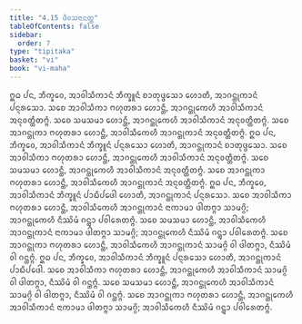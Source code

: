 ```yaml
---
title: "4.15 ᨴᩥᩅᩈᨶᩣᨶᨲ᩠ᨲ"
tableOfContents: false
sidebar:
  order: 7
type: "tipitaka"
basket: "vi"
book: "vi-maha"
---
```



<DynamicBreadcrumb />

<Division number="228" book="vi-maha">

<Paragraph number="1049" book="vi-maha">
ᩍᨵ ᨸᨶ, ᨽᩥᨠ᩠ᨡᩅᩮ, ᩋᩣᩅᩤᩈᩥᨠᩣᨶᩴ ᨽᩥᨠ᩠ᨡᩪᨶᩴ ᨧᩣᨲᩩᨴ᩠ᨴᩈᩮᩣ ᩉᩮᩣᨲᩥ, ᩋᩣᨣᨶ᩠ᨲᩩᨠᩣᨶᩴ ᨸᨶ᩠ᨶᩁᩈᩮᩣ. ᩈᨧᩮ ᩋᩣᩅᩤᩈᩥᨠᩣ ᨻᩉᩩᨲᩁᩣ ᩉᩮᩣᨶ᩠ᨲᩥ, ᩋᩣᨣᨶ᩠ᨲᩩᨠᩮᩉᩥ ᩋᩣᩅᩤᩈᩥᨠᩣᨶᩴ ᩋᨶᩩᩅᨲ᩠ᨲᩥᨲᨻ᩠ᨻᩴ. ᩈᨧᩮ ᩈᨾᩈᨾᩣ ᩉᩮᩣᨶ᩠ᨲᩥ, ᩋᩣᨣᨶ᩠ᨲᩩᨠᩮᩉᩥ ᩋᩣᩅᩤᩈᩥᨠᩣᨶᩴ ᩋᨶᩩᩅᨲ᩠ᨲᩥᨲᨻ᩠ᨻᩴ. ᩈᨧᩮ ᩋᩣᨣᨶ᩠ᨲᩩᨠᩣ ᨻᩉᩩᨲᩁᩣ ᩉᩮᩣᨶ᩠ᨲᩥ, ᩋᩣᩅᩤᩈᩥᨠᩮᩉᩥ ᩋᩣᨣᨶ᩠ᨲᩩᨠᩣᨶᩴ ᩋᨶᩩᩅᨲ᩠ᨲᩥᨲᨻ᩠ᨻᩴ.
</Paragraph>

<Paragraph number="1050" book="vi-maha">
ᩍᨵ ᨸᨶ, ᨽᩥᨠ᩠ᨡᩅᩮ, ᩋᩣᩅᩤᩈᩥᨠᩣᨶᩴ ᨽᩥᨠ᩠ᨡᩪᨶᩴ ᨸᨶ᩠ᨶᩁᩈᩮᩣ ᩉᩮᩣᨲᩥ, ᩋᩣᨣᨶ᩠ᨲᩩᨠᩣᨶᩴ ᨧᩣᨲᩩᨴ᩠ᨴᩈᩮᩣ. ᩈᨧᩮ ᩋᩣᩅᩤᩈᩥᨠᩣ ᨻᩉᩩᨲᩁᩣ ᩉᩮᩣᨶ᩠ᨲᩥ, ᩋᩣᨣᨶ᩠ᨲᩩᨠᩮᩉᩥ ᩋᩣᩅᩤᩈᩥᨠᩣᨶᩴ ᩋᨶᩩᩅᨲ᩠ᨲᩥᨲᨻ᩠ᨻᩴ. ᩈᨧᩮ ᩈᨾᩈᨾᩣ ᩉᩮᩣᨶ᩠ᨲᩥ, ᩋᩣᨣᨶ᩠ᨲᩩᨠᩮᩉᩥ ᩋᩣᩅᩤᩈᩥᨠᩣᨶᩴ ᩋᨶᩩᩅᨲ᩠ᨲᩥᨲᨻ᩠ᨻᩴ. ᩈᨧᩮ ᩋᩣᨣᨶ᩠ᨲᩩᨠᩣ ᨻᩉᩩᨲᩁᩣ ᩉᩮᩣᨶ᩠ᨲᩥ, ᩋᩣᩅᩤᩈᩥᨠᩮᩉᩥ ᩋᩣᨣᨶ᩠ᨲᩩᨠᩣᨶᩴ ᩋᨶᩩᩅᨲ᩠ᨲᩥᨲᨻ᩠ᨻᩴ.
</Paragraph>

<Paragraph number="1051" book="vi-maha">
ᩍᨵ ᨸᨶ, ᨽᩥᨠ᩠ᨡᩅᩮ, ᩋᩣᩅᩤᩈᩥᨠᩣᨶᩴ ᨽᩥᨠ᩠ᨡᩪᨶᩴ ᨸᩣᨭᩥᨸᨴᩮᩤ ᩉᩮᩣᨲᩥ, ᩋᩣᨣᨶ᩠ᨲᩩᨠᩣᨶᩴ ᨸᨶ᩠ᨶᩁᩈᩮᩣ. ᩈᨧᩮ ᩋᩣᩅᩤᩈᩥᨠᩣ ᨻᩉᩩᨲᩁᩣ ᩉᩮᩣᨶ᩠ᨲᩥ, ᩋᩣᩅᩤᩈᩥᨠᩮᩉᩥ ᩋᩣᨣᨶ᩠ᨲᩩᨠᩣᨶᩴ ᨶᩣᨠᩣᨾᩣ ᨴᩤᨲᨻ᩠ᨻᩣ ᩈᩣᨾᨣ᩠ᨣᩦ; ᩋᩣᨣᨶ᩠ᨲᩩᨠᩮᩉᩥ ᨶᩥᩔᩦᨾᩴ ᨣᨶ᩠ᨲ᩠ᩅᩣ ᨸᩅᩤᩁᩮᨲᨻ᩠ᨻᩴ. ᩈᨧᩮ ᩈᨾᩈᨾᩣ ᩉᩮᩣᨶ᩠ᨲᩥ, ᩋᩣᩅᩤᩈᩥᨠᩮᩉᩥ ᩋᩣᨣᨶ᩠ᨲᩩᨠᩣᨶᩴ ᨶᩣᨠᩣᨾᩣ ᨴᩤᨲᨻ᩠ᨻᩣ ᩈᩣᨾᨣ᩠ᨣᩦ; ᩋᩣᨣᨶ᩠ᨲᩩᨠᩮᩉᩥ ᨶᩥᩔᩦᨾᩴ ᨣᨶ᩠ᨲ᩠ᩅᩣ ᨸᩅᩤᩁᩮᨲᨻ᩠ᨻᩴ. ᩈᨧᩮ ᩋᩣᨣᨶ᩠ᨲᩩᨠᩣ ᨻᩉᩩᨲᩁᩣ ᩉᩮᩣᨶ᩠ᨲᩥ, ᩋᩣᩅᩤᩈᩥᨠᩮᩉᩥ ᩋᩣᨣᨶ᩠ᨲᩩᨠᩣᨶᩴ ᩈᩣᨾᨣ᩠ᨣᩦ ᩅᩤ ᨴᩤᨲᨻ᩠ᨻᩣ, ᨶᩥᩔᩦᨾᩴ ᩅᩤ ᨣᨶ᩠ᨲᨻ᩠ᨻᩴ.
</Paragraph>

<Paragraph number="1052" book="vi-maha">
ᩍᨵ ᨸᨶ, ᨽᩥᨠ᩠ᨡᩅᩮ, ᩋᩣᩅᩤᩈᩥᨠᩣᨶᩴ ᨽᩥᨠ᩠ᨡᩪᨶᩴ ᨸᨶ᩠ᨶᩁᩈᩮᩣ ᩉᩮᩣᨲᩥ, ᩋᩣᨣᨶ᩠ᨲᩩᨠᩣᨶᩴ ᨸᩣᨭᩥᨸᨴᩮᩤ. ᩈᨧᩮ ᩋᩣᩅᩤᩈᩥᨠᩣ ᨻᩉᩩᨲᩁᩣ ᩉᩮᩣᨶ᩠ᨲᩥ, ᩋᩣᨣᨶ᩠ᨲᩩᨠᩮᩉᩥ ᩋᩣᩅᩤᩈᩥᨠᩣᨶᩴ ᩈᩣᨾᨣ᩠ᨣᩦ ᩅᩤ ᨴᩤᨲᨻ᩠ᨻᩣ, ᨶᩥᩔᩦᨾᩴ ᩅᩤ ᨣᨶ᩠ᨲᨻ᩠ᨻᩴ. ᩈᨧᩮ ᩈᨾᩈᨾᩣ ᩉᩮᩣᨶ᩠ᨲᩥ, ᩋᩣᨣᨶ᩠ᨲᩩᨠᩮᩉᩥ ᩋᩣᩅᩤᩈᩥᨠᩣᨶᩴ ᩈᩣᨾᨣ᩠ᨣᩦ ᩅᩤ ᨴᩤᨲᨻ᩠ᨻᩣ, ᨶᩥᩔᩦᨾᩴ ᩅᩤ ᨣᨶ᩠ᨲᨻ᩠ᨻᩴ. ᩈᨧᩮ ᩋᩣᨣᨶ᩠ᨲᩩᨠᩣ ᨻᩉᩩᨲᩁᩣ ᩉᩮᩣᨶ᩠ᨲᩥ, ᩋᩣᨣᨶ᩠ᨲᩩᨠᩮᩉᩥ ᩋᩣᩅᩤᩈᩥᨠᩣᨶᩴ ᨶᩣᨠᩣᨾᩣ ᨴᩤᨲᨻ᩠ᨻᩣ ᩈᩣᨾᨣ᩠ᨣᩦ; ᩋᩣᩅᩤᩈᩥᨠᩮᩉᩥ ᨶᩥᩔᩦᨾᩴ ᨣᨶ᩠ᨲ᩠ᩅᩣ ᨸᩅᩤᩁᩮᨲᨻ᩠ᨻᩴ.
</Paragraph>
</Division>